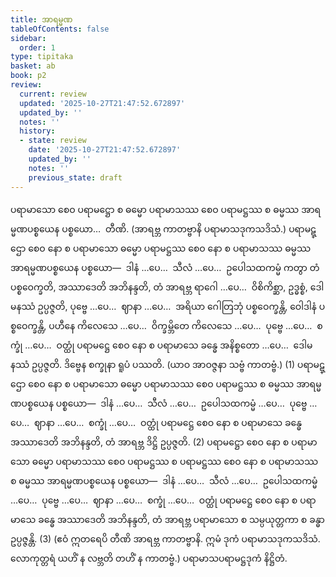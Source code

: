 ```yaml
---
title: အာရမ္မဏ
tableOfContents: false
sidebar:
  order: 1
type: tipitaka
basket: ab
book: p2
review:
  current: review
  updated: '2025-10-27T21:47:52.672897'
  updated_by: ''
  notes: ''
  history:
  - state: review
    date: '2025-10-27T21:47:52.672897'
    updated_by: ''
    notes: ''
    previous_state: draft
---
```



<ReviewStatus review={frontmatter.review} showDetails={true} />

<HypothesisAnnotation frontmatter={frontmatter} />

<DynamicBreadcrumb />

<Division number="88" book="p2" e="ch" v="38" p="285">

<Paragraph number="2306" book="p2">
ပရာမာသော စေဝ ပရာမဋ္ဌော စ ဓမ္မော ပရာမာသဿ စေဝ ပရာမဋ္ဌဿ စ ဓမ္မဿ အာရမ္မဏပစ္စယေန ပစ္စယော…  တီဏိ. (အာရဗ္ဘ ကာတဗ္ဗာနိ ပရာမာသဒုကသဒိသံ.)
</Paragraph>

</Division>
<Division number="89" book="p2" e="ch" v="38" p="286">

<Paragraph number="2307" book="p2">
ပရာမဋ္ဌော စေဝ နော စ ပရာမာသော ဓမ္မော ပရာမဋ္ဌဿ စေဝ နော စ ပရာမာသဿ ဓမ္မဿ အာရမ္မဏပစ္စယေန ပစ္စယော—  ဒါနံ …ပေ…  သီလံ …ပေ…  ဥပေါသထကမ္မံ ကတွာ တံ ပစ္စဝေက္ခတိ, အဿာဒေတိ အဘိနန္ဒတိ, တံ အာရဗ္ဘ ရာဂေါ …ပေ…  ဝိစိကိစ္ဆာ, ဥဒ္ဓစ္စံ, ဒေါမနဿံ ဥပ္ပဇ္ဇတိ, ပုဗ္ဗေ …ပေ…  ဈာနာ …ပေ…  အရိယာ ဂေါတြဘုံ ပစ္စဝေက္ခန္တိ, ဝေါဒါနံ ပစ္စဝေက္ခန္တိ, ပဟီနေ ကိလေသေ …ပေ…  ဝိက္ခမ္ဘိတေ ကိလေသေ …ပေ…  ပုဗ္ဗေ …ပေ…  စက္ခုံ …ပေ…  ဝတ္ထုံ ပရာမဋ္ဌေ စေဝ နော စ ပရာမာသေ ခန္ဓေ အနိစ္စတော …ပေ…  ဒေါမနဿံ ဥပ္ပဇ္ဇတိ. ဒိဗ္ဗေန စက္ခုနာ ရူပံ ပဿတိ. (ယာဝ အာဝဇ္ဇနာ သဗ္ဗံ ကာတဗ္ဗံ.) (1)
</Paragraph>

<Paragraph number="2308" book="p2">
ပရာမဋ္ဌော စေဝ နော စ ပရာမာသော ဓမ္မော ပရာမာသဿ စေဝ ပရာမဋ္ဌဿ စ ဓမ္မဿ အာရမ္မဏပစ္စယေန ပစ္စယော—  ဒါနံ …ပေ…  သီလံ …ပေ…  ဥပေါသထကမ္မံ …ပေ…  ပုဗ္ဗေ …ပေ…  ဈာနာ …ပေ…  စက္ခုံ …ပေ…  ဝတ္ထုံ ပရာမဋ္ဌေ စေဝ နော စ ပရာမာသေ ခန္ဓေ အဿာဒေတိ အဘိနန္ဒတိ, တံ အာရဗ္ဘ ဒိဋ္ဌိ ဥပ္ပဇ္ဇတိ. (2)
</Paragraph>

<Paragraph number="2309" book="p2">
ပရာမဋ္ဌော စေဝ နော စ ပရာမာသော ဓမ္မော ပရာမာသဿ စေဝ ပရာမဋ္ဌဿ စ ပရာမဋ္ဌဿ စေဝ နော စ ပရာမာသဿ စ ဓမ္မဿ အာရမ္မဏပစ္စယေန ပစ္စယော—  ဒါနံ …ပေ…  သီလံ …ပေ…  ဥပေါသထကမ္မံ …ပေ…  ပုဗ္ဗေ …ပေ…  ဈာနာ …ပေ…  စက္ခုံ …ပေ…  ဝတ္ထုံ ပရာမဋ္ဌေ စေဝ နော စ ပရာမာသေ ခန္ဓေ အဿာဒေတိ အဘိနန္ဒတိ, တံ အာရဗ္ဘ ပရာမာသော စ သမ္ပယုတ္တကာ စ ခန္ဓာ ဥပ္ပဇ္ဇန္တိ. (3)
</Paragraph>

<Paragraph number="2310" book="p2">
(ဧဝံ ဣတရေပိ တီဏိ အာရဗ္ဘ ကာတဗ္ဗာနိ. ဣမံ ဒုကံ ပရာမာသဒုကသဒိသံ. လောကုတ္တရံ ယဟိံ န လဗ္ဘတိ တဟိံ န ကာတဗ္ဗံ.)

</Paragraph>
</Division>

<Paragraph number="2311" type="center" book="p2">
ပရာမာသပရာမဋ္ဌဒုကံ နိဋ္ဌိတံ.
</Paragraph>